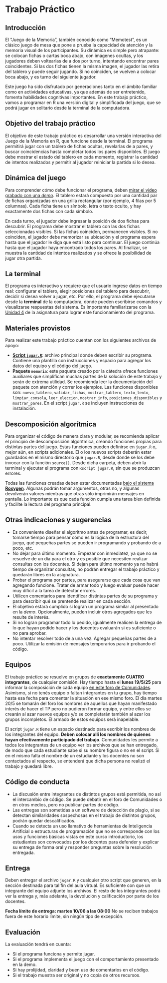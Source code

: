 ```{=latex}
\thispagestyle{primerapagina}
```

# Trabajo Práctico {.unnumbered}

## Introducción

El “Juego de la Memoria”, también conocido como “Memotest”, es un clásico juego de mesa que pone a prueba la capacidad de atención y la memoria visual de los participantes. Su dinámica es simple pero atrapante: se colocan fichas o cartas boca abajo, con imágenes ocultas, y los jugadores deben voltearlas de a dos por turno, intentando encontrar pares coincidentes. Si las dos fichas tienen la misma imagen, el jugador las retira del tablero y puede seguir jugando. Si no coinciden, se vuelven a colocar boca abajo, y es turno del siguiente jugador.

Este juego ha sido disfrutado por generaciones tanto en el ámbito familiar como en actividades educativas, ya que además de ser entretenido, fomenta habilidades cognitivas importantes. En este trabajo práctico, vamos a programar en R una versión digital y simplificada del juego, que se podrá jugar en solitario desde la terminal de la computadora.

## Objetivo del trabajo práctico

El objetivo de este trabajo práctico es desarrollar una versión interactiva del Juego de la Memoria en R, que funcione desde la terminal. El programa permitirá jugar con un tablero de fichas ocultas, revelarlas de a pares, y buscar coincidencias hasta completar todos los pares disponibles. El juego debe mostrar el estado del tablero en cada momento, registrar la cantidad de intentos realizados y permitir al jugador reiniciar la partida si lo desea.

## Dinámica del juego

Para comprender cómo debe funcionar el programa, deben [mirar el video grabado con una *demo*](https://drive.google.com/file/d/1y4ccRdBW9iRWHLHFi7bYlQZLsolCvTOv/view?usp=sharing). El tablero estará compuesto por una cantidad par de fichas organizadas en una grilla rectangular (por ejemplo, 4 filas por 5 columnas). Cada ficha tiene un símbolo, letra o texto oculto, y hay exactamente dos fichas con cada símbolo.

En cada turno, el jugador debe ingresar la posición de dos fichas para descubrir. El programa debe mostrar el tablero con las dos fichas seleccionadas visibles. Si las fichas coinciden, permanecen visibles. Si no coinciden, el jugador debe memorizar su ubicación y el programa espera hasta que el jugador le diga que está listo para continuar. El juego continúa hasta que el jugador haya encontrado todos los pares. Al finalizar, se muestra la cantidad de intentos realizados y se ofrece la posibilidad de jugar otra partida.

## La terminal

El programa es interactivo y requiere que el usuario ingrese datos en tiempo real: configurar el tablero, elegir posiciones del tablero para descubrir, decidir si desea volver a jugar, etc. Por ello, el programa debe ejecutarse desde la **terminal** de la computadora, donde pueden escribirse comandos y visualizarse respuestas del sistema. Es importante familiarizarse con la [Unidad 4](@sec-unidad4) de la asignatura para lograr este funcionamiento del programa.

## Materiales provistos

Para realizar este trabajo práctico cuentan con los siguientes archivos de apoyo:

- [**Script `jugar.R`**](https://github.com/ee-unr/programacion-1/raw/refs/heads/main/archivos/tp_2025/jugar.R): archivo principal donde deben escribir su programa. Contiene una plantilla con instrucciones y espacio para agregar los datos del equipo y el código del juego.
- **Paquete `memoria`**: este paquete creado por la cátedra ofrece funciones auxiliares que simplifican muchas partes de la solución de este trabajo y serán de extrema utilidad. Se recomienda leer la documentación del paquete con atención y correr los ejemplos. Las funciones disponibles son: `nuevo_tablero`, `validar_fichas`, `mostrar_tablero`, `texto_lento`, `limpiar_consola`, `leer_eleccion`, `mostrar_info`, `posiciones_disponibles` y `mostrar_pares`. En el script `jugar.R` se incluyen instrucciones de instalación.

## Descomposición algorítmica

Para organizar el código de manera clara y modular, se recomienda aplicar el principio de descomposición algorítmica, creando funciones propias para distintas partes del juego. Estas funciones pueden definirse en `jugar.R` o, mejor aún, en scripts adicionales. El o los nuevos scripts deberán estar guardados en el mismo directorio que `jugar.R`, desde donde se los debe invocar con la función `source()`. Desde dicha carpeta, deben abrir la terminal y ejecutar el programa con `Rscript jugar.R`, sin que se produzcan errores.

Todas las funciones creadas deben estar documentadas [bajo el sistema **Roxygen**](@sec-factorial). Algunas podrán tomar argumentos, otras no, y algunas devolverán valores mientras que otras sólo imprimirán mensajes en pantalla. Lo importante es que cada función cumpla una tarea bien definida y facilite la lectura del programa principal.


## Otras indicaciones y sugerencias

- Es conveniente diseñar el algoritmo antes de programar, es decir, tomarse tiempo para pensar cómo es la lógica de la estructura del juego, qué pequeñas partes se pueden ir programando y probando de a poco, etc.
- No dejar para último momento. Empezar con inmediatez, ya que no se resuelve de un día para el otro y es posible que necesiten realizar consultas con los docentes. Si dejan para último momento ya no habrá tiempo de organizar consultas, no podrán entregar el trabajo práctico y quedarán libres en la asignatura.
- Probar el programa por partes, para asegurarse que cada cosa que van agregando funcione. Tratar de armar todo y luego evaluar puede hacer muy difícil a la tarea de detectar errores. 
- Utilicen comentarios para identificar distintas partes de su programa y para describir qué se prentende realizar en cada sección.
- El objetivo estará cumplido si logran un programa similar al presentado en la *demo*. Opcionalmente, pueden incluir otros agregados que les resulte de interés. 
- Si no logran programar todo lo pedido, igualmente realicen la entrega de lo que hayan podido hacer y los docentes evaluarán si es suficiente o no para aprobar.
- No intentar resolver todo de a una vez. Agregar pequeñas partes de a poco. Utilizar la emisión de mensajes temporarios para ir probando el código.

## Equipos

El trabajo práctico se resuelve en grupos de **exactamente CUATRO integrantes**, de cualquier comisión. Hay tiempo hasta el **lunes 19/5/25** para informar la composición de cada equipo [en este foro de Comunidades](https://comunidades3.campusvirtualunr.edu.ar/mod/forum/discuss.php?d=79027). Asimismo, si no tenés equipo o faltan integrantes en tu grupo, hay tiempo hasta esa fecha para comentar la situación en ese mismo foro. El día martes 20/5 se tomarán del foro los nombres de aquellos que hayan manifestado interés de hacer el TP pero no pudieron formar equipo, y entre ellos se crearán al azar nuevos equipos y/o se completarán también al azar los grupos incompletos. El armado de estos equipos será inapelable. 

El script `jugar.R` tiene un espacio destinado para escribir los nombres de los integrantes del equipo. **Deben colocar allí los nombres de quienes hayan efectivamente participado del trabajo**. Comunidades les permite a todos los integrantes de un equipo ver los archivos que se han entregado, de modo que cada estudiante sabe si su nombre figura o no en el script. Si en el mismo  falta el nombre de un estudiante y los docentes no son contactados al respecto, se entenderá que dicha persona no realizó el trabajo y quedará libre.

## Código de conducta

- La discusión entre integrantes de distintos grupos está permitida, no así el intercambio de código. Se puede debatir en el foro de Comunidades o en otros medios, pero no publicar partes de código.
- Las entregas son sometidas a un software de detección de plagio, si se detectan similaridades sospechosas en el trabajo de distintos grupos, podrán quedar descalificados. 
- Cuando se detecta un uso llamativo de herramientas de Inteligencia Artificial o estructuras de programación que no se corresponde con los usos y funciones básicas vistas en este curso introductorio, los estudiantes son convocados por los docentes para defender y explicar su entrega de forma oral y responder preguntas sobre la resolución entregada.

## Entrega

Deben entregar el archivo `jugar.R` y cualquier otro script que generen, en la sección destinada para tal fin del aula virtual. Es suficiente con que un integrante del equipo adjunte los archivos. El resto de los integrantes podrá ver la entrega y, más adelante, la devolución y calificación por parte de los docentes.

**Fecha límite de entrega: martes 10/06 a las 08:00** No se reciben trabajos fuera de este horario límite, sin ningún tipo de excepción.

## Evaluación

La evaluación tendrá en cuenta:

- Si el programa funciona y permite jugar.
- Si el programa implementa el juego con el comportamiento presentado en la demo.
- Si hay prolijidad, claridad y buen uso de comentarios en el código.
- Si el trabajo muestra ser original y no copia de otros recursos.

